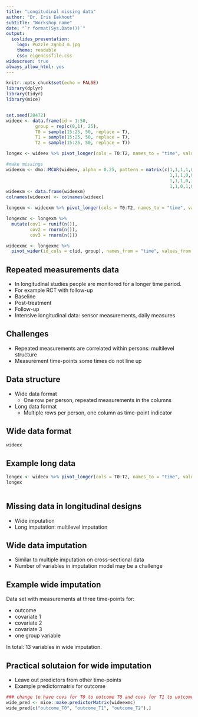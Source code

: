 ```yaml
---
title: "Longitudinal missing data"
author: "Dr. Iris Eekhout"
subtitle: "Workshop name"
date: "`r format(Sys.Date())`"
output: 
  ioslides_presentation:
    logo: Puzzle_zgnb3_m.jpg
    theme: readable
    css: eigencssfile.css
widescreen: true
always_allow_html: yes
---
```


```r
knitr::opts_chunk$set(echo = FALSE)
library(dplyr)
library(tidyr)
library(mice)


set.seed(28472)
wideex <- data.frame(id = 1:50,
           group = rep(c(0,1), 25),
           T0 = sample(15:25, 50, replace = T),
           T1 = sample(15:25, 50, replace = T),
           T2 = sample(15:25, 50, replace = T))

longex <- wideex %>% pivot_longer(cols = T0:T2, names_to = "time", values_to = "outcome")

#make missings
wideexm <- dmo::MCAR(wideex, alpha = 0.25, pattern = matrix(c(1,1,1,1,0,
                                                              1,1,1,0,0,
                                                              1,1,1,0,1,
                                                              1,1,0,1,0), byrow = T, ncol = 5), f = c(0.25,0.25,0.25,0.25))
wideexm <- data.frame(wideexm)
colnames(wideexm) <- colnames(wideex)

longexm <- wideexm %>% pivot_longer(cols = T0:T2, names_to = "time", values_to = "outcome") 

longexmc <- longexm %>%
  mutate(cov1 = runif(n()),
         cov2 = rnorm(n()),
         cov3 = rnorm(n()))

wideexmc <- longexmc %>%
  pivot_wider(id_cols = c(id, group), names_from = "time", values_from = c("outcome", "cov1", "cov2", "cov3"))
```

## Repeated measurements data

* In longitudinal studies people are monitored for a longer time period.
* For example RCT with follow-up
 + Baseline
 + Post-treatment
 + Follow-up
* Intensive longitudinal data: sensor measurements, daily measures

## Challenges

* Repeated measurements are correlated within persons: multilevel structure
* Measurement time-points some times do not line up

## Data structure

* Wide data format
  + One row per person, repeated measurements in the columns
* Long data format
  + Multiple rows per person, one column as time-point indicator
  
## Wide data format

```R
wideex
```

## Example long data

```R
longex <- wideex %>% pivot_longer(cols = T0:T2, names_to = "time", values_to = "outcome")
longex
 
```

## Missing data in longitudinal designs

* Wide imputation
* Long imputation: multilevel imputation


## Wide data imputation

* Similar to multiple imputation on cross-sectional data
* Number of variables in imputation model may be a challenge


## Example wide imputation

Data set with measurements at three time-points for:

* outcome
* covariate 1
* covariate 2
* covariate 3
* one group variable

In total: 13 variables in wide imputation.

## Practical solutaion for wide imputation

* Leave out predictors from other time-points
* Example predictormatrix for outcome 

```r
### change to have covs for T0 to outcome T0 and covs for T1 to uotcome T1 etx.
wide_pred <- mice::make.predictorMatrix(wideexmc)
wide_pred[c("outcome_T0", "outcome_T1", "outcome_T2"),]
```